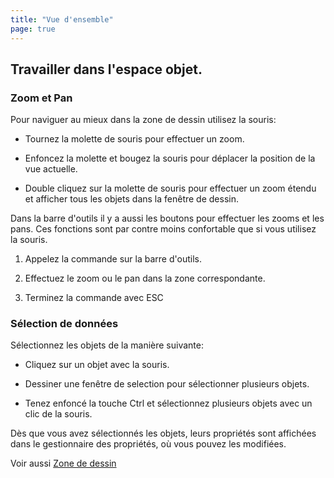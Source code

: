 ```yaml
---
title: "Vue d'ensemble"
page: true
---
```

## Travailler dans l&#39;espace objet.

### Zoom et Pan
Pour naviguer au mieux dans la zone de dessin utilisez la souris:

- Tournez la molette de souris pour effectuer un zoom.

- Enfoncez la molette et bougez la souris pour d&#233;placer la position de la vue actuelle.

- Double cliquez sur la molette de souris pour effectuer un zoom &#233;tendu et afficher tous les objets dans la fen&#234;tre de dessin.




<Success>
Dans la barre d&#39;outils il y a aussi les boutons pour effectuer les zooms et les pans. Ces fonctions sont par contre moins confortable que si vous utilisez la souris. 

1. Appelez la commande sur la barre d&#39;outils.


2. Effectuez le zoom ou le pan dans la zone correspondante.


3. Terminez la commande avec <Border>ESC</Border> 


</Success>


### S&#233;lection de donn&#233;es
S&#233;lectionnez les objets de la mani&#232;re suivante:

- Cliquez sur un objet avec la souris.

- Dessiner une fen&#234;tre de selection pour s&#233;lectionner plusieurs objets.

- Tenez enfonc&#233; la touche <Border>Ctrl</Border>  et s&#233;lectionnez plusieurs objets avec un clic de la souris.




D&#232;s que vous avez s&#233;lectionn&#233;s les objets, leurs propri&#233;t&#233;s sont affich&#233;es dans le gestionnaire des propri&#233;t&#233;s, o&#249; vous pouvez les modifi&#233;es.

Voir aussi
[Zone de dessin](../grafik/grafikfenster)

